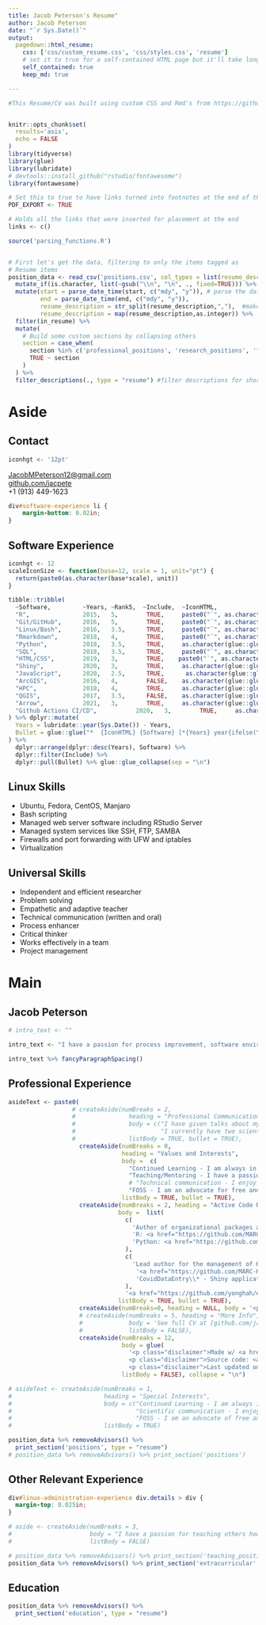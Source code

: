 ---
title: Jacob Peterson's Resume"
author: Jacob Peterson
date: "`r Sys.Date()`"
output:
  pagedown::html_resume:
    css: ['css/custom_resume.css', 'css/styles.css', 'resume']
    # set it to true for a self-contained HTML page but it'll take longer to render
    self_contained: true
    keep_md: true

---



```{r setup, include=FALSE}
#This Resume/CV was built using custom CSS and Rmd's from https://github.com/nstrayer/cv


knitr::opts_chunk$set(
  results='asis', 
  echo = FALSE
)
library(tidyverse)
library(glue)
library(lubridate)
# devtools::install_github("rstudio/fontawesome")
library(fontawesome)

# Set this to true to have links turned into footnotes at the end of the document
PDF_EXPORT <- TRUE

# Holds all the links that were inserted for placement at the end
links <- c()

source('parsing_functions.R')


# First let's get the data, filtering to only the items tagged as
# Resume items
position_data <- read_csv('positions.csv', col_types = list(resume_description = "c")) %>% 
  mutate_if(is.character, list(~gsub("\\n", "\n", ., fixed=TRUE))) %>% #the list is so that I can use normal fxn syntax formula with the purrr style fxn creator ~
  mutate(start = parse_date_time(start, c("mdy", "y")), # parse the dates correctly
         end = parse_date_time(end, c("mdy", "y")),
         resume_description = str_split(resume_description,","),  #make a list for the resume_description column (i.e. which descriptions should be included in the resume)
         resume_description = map(resume_description,as.integer)) %>%  
  filter(in_resume) %>% 
  mutate(
    # Build some custom sections by collapsing others
    section = case_when(
      section %in% c('professional_positions', 'research_positions', 'field_positions') ~ 'positions', 
      TRUE ~ section
    )
  ) %>% 
  filter_descriptions(., type = "resume") #filter descriptions for shortened resume


```


Aside
================================================================================


<!-- ![logo](homeRange.png){width=100%} -->

Contact {#contact}
--------------------------------------------------------------------------------



```{r include=FALSE}
iconhgt <- '12pt'
```

<i class="fa fa-envelope"></i> [JacobMPeterson12@gmail.com](mailto:jacobmpeterson12@gmail.com)  
<i class="fa fa-github"></i> [github.com/jacpete](https://github.com/jacpete/)  
<i class="fa fa-phone"></i> +1 (913) 449-1623


```{css} 
div#software-experience li {
    margin-bottom: 0.02in;
}

```

Software Experience {.skills}
--------------------------------------------------------------------------------

```{r, results='asis'}

iconhgt <- 12
scaleIconSize <- function(base=12, scale = 1, unit="pt") {
  return(paste0(as.character(base*scale), unit))
}

tibble::tribble(
  ~Software,         ~Years, ~Rank5,  ~Include,  ~IconHTML,
  "R",               2015,   5,        TRUE,     paste0("`", as.character(fontawesome::fa("r-project", fill = "steelblue", height = scaleIconSize(base=iconhgt))), "`{=html}"),
  "Git/GitHub",      2016,   5,        TRUE,     paste0("`", as.character(fontawesome::fa("github", fill = "black", height = scaleIconSize(base=iconhgt))), "`{=html}"),
  "Linux/Bash",      2016,   3.5,      TRUE,     paste0("`", as.character(fontawesome::fa("linux", fill = "black", height = scaleIconSize(base=iconhgt))), "`{=html}"),
  "Rmarkdown",       2018,   4,        TRUE,     paste0("`", as.character(fontawesome::fa("markdown", fill = "black", height = scaleIconSize(base=iconhgt))), "`{=html}"),
  "Python",          2018,   3.5,      TRUE,     as.character(glue::glue('<img src="https://upload.wikimedia.org/wikipedia/commons/thumb/c/c3/Python-logo-notext.svg/800px-Python-logo-notext.svg.png" alt="python" height="{scaleIconSize(base=iconhgt, scale =1.4)}" width="{scaleIconSize(base=iconhgt, scale =1.4)}" align="top">')), 
  "SQL",             2018,   3.5,      TRUE,     paste0("`", as.character(fontawesome::fa("database", fill = "black", height = scaleIconSize(base=iconhgt))), "`{=html}"),
  "HTML/CSS",        2019,   3,        TRUE,    paste0("`", as.character(fontawesome::fa("html5", fill = "black", height = scaleIconSize(base=iconhgt))), "`{=html}"),
  "Shiny",           2020,   3,        TRUE,     as.character(glue::glue('<img src="https://raw.githubusercontent.com/rstudio/hex-stickers/master/PNG/shiny.png" alt="css" height="{scaleIconSize(base=iconhgt, scale = 1.6)}" width="{scaleIconSize(base=iconhgt, scale = 1.6)}" align="top">')),
  "JavaScript",      2020,   2.5,      TRUE,      as.character(glue::glue('<img src="https://upload.wikimedia.org/wikipedia/commons/thumb/9/99/Unofficial_JavaScript_logo_2.svg/800px-Unofficial_JavaScript_logo_2.svg.png" alt="javascript" height="{scaleIconSize(base=iconhgt, scale = 1.2)}" width="{scaleIconSize(base=iconhgt, scale = 1.2)}" align="top">')),
  "ArcGIS",          2016,   4,        FALSE,    as.character(glue::glue('<img src="https://grok.lsu.edu/image/46020.png" alt="arcgis" height="{scaleIconSize(base=iconhgt)}" width="{scaleIconSize(base=iconhgt)}" align="top">')),
  "HPC",             2018,   4,        TRUE,     as.character(glue::glue('<img src="https://cpb-us-w2.wpmucdn.com/blog.smu.edu/dist/0/141/files/2020/02/OIT-Icon-HPC.svg" alt="css" height="{scaleIconSize(base=iconhgt, scale = 1.6)}" width="{scaleIconSize(base=iconhgt, scale = 1.6)}" align="top"> ')),
  "QGIS",            2017,   3.5,      FALSE,    as.character(glue::glue('<img src="https://upload.wikimedia.org/wikipedia/commons/thumb/9/91/QGIS_logo_new.svg/1024px-QGIS_logo_new.svg.png" alt="qgis" height="{scaleIconSize(base=iconhgt)}" width="{scaleIconSize(base=iconhgt)}" align="top">')),
  "Arrow",           2021,   3,        TRUE,     as.character(glue::glue('<img src="https://arrow.apache.org/docs/_static/arrow.png" alt="qgis" height="{scaleIconSize(base=iconhgt, scale = 1.5)}" width="{scaleIconSize(base=iconhgt, scale = 3)}" align="top">')),
  "Github Actions CI/CD",           2020,   3,        TRUE,     as.character(glue::glue('<img src="https://avatars.githubusercontent.com/u/44036562?s=200&v=4" alt="qgis" height="{scaleIconSize(base=iconhgt, scale = 1.6)}" width="{scaleIconSize(base=iconhgt, scale = 1.6)}" align="top">'))
) %>% dplyr::mutate(
  Years = lubridate::year(Sys.Date()) - Years,
  Bullet = glue::glue("*  {IconHTML} {Software} [*{Years} year{ifelse(Years != 1, 's', '')}*]  ")
) %>% 
  dplyr::arrange(dplyr::desc(Years), Software) %>% 
  dplyr::filter(Include) %>% 
  dplyr::pull(Bullet) %>% glue::glue_collapse(sep = "\n")

```




Linux Skills {.skills .bullet}
--------------------------------------------------------------------------------

- Ubuntu, Fedora, CentOS, Manjaro  
- Bash scripting
- Managed web server software including RStudio Server  
- Managed system services like SSH, FTP, SAMBA  
- Firewalls and port forwarding with UFW and iptables  
- Virtualization




Universal Skills {.skills .bullet}
--------------------------------------------------------------------------------

- Independent and efficient researcher
- Problem solving
- Empathetic and adaptive teacher
- Technical communication (written and oral)
- Process enhancer
- Critical thinker
- Works effectively in a team
- Project management



<!-- ```{css}  -->
<!-- div#active-code-repositories ul { -->
<!--     margin-top: 0.012in; -->
<!-- } -->
<!-- div#active-code-repositories { -->
<!--     margin-top: 2rem!important; -->
<!-- } -->
<!-- ``` -->
<!-- Active Code Repositories {.bullet} -->
<!-- -------------------------------------------------------------------------------- -->
<!-- * Author of organizational packages at Mid-America Regional Council   -->
<!--     * R: [marcR](https://github.com/MARC-KC/marcR), [marcRviz](https://github.com/MARC-KC/marcRviz), marcRspatial\*, marcRwebscraper\*, marcRpy\* -->
<!--     * Python: [marcpy](https://github.com/MARC-KC/marcpy), marcpyspatial\*   -->
<!-- * Lead author for the management of Kansas City's COVID-19 Response data pipeline. -->
<!--     * [Covid19MARCData](https://github.com/MARC-KC/Covid19MARCData) - R package to allow access to all MARC's public COVID-19 data.   -->
<!--     * CovidDataEntry\* - Shiny application for managing the entire data pipeline. -->
<!-- * [esri2sf](https://github.com/yonghah/esri2sf) Collaborator   -->

<!-- \* Private repositories but happy to discuss -->


<!-- More info {#more-info} -->
<!-- -------------------------------------------------------------------------------- -->

<!-- See full CV at [github.com/jacpete/Resume_CV/ cv_Peterson.pdf](https://github.com/jacpete/Resume_CV/raw/master/cv_Peterson.pdf) for a more complete list of positions and experience. -->


<!-- Disclaimer {#disclaimer} -->
<!-- -------------------------------------------------------------------------------- -->

<!-- Made w/ [**pagedown**](https://github.com/rstudio/pagedown). -->

<!-- Source code: [github.com/jacpete/Resume_CV](https://github.com/jacpete/Resume_CV). -->

<!-- Last updated on `r Sys.Date()`. -->


Main
================================================================================

Jacob Peterson {#title}
--------------------------------------------------------------------------------

```{r}
# intro_text <- ""

intro_text <- "I have a passion for process improvement, software environment setup, and technical communication. I am a problem solver, concerned about fixing issues at hand but adamant that solutions should be documented and processes reviewed so that past problems don't continue into the future. While my background has been much more focused in data analysis and data development, I have gained the majority of my experience while working within a variety of Linux distributions. While it hasn't been a rigid learning experience, it has been a constant one; tinkering on a Linux box is a favorite hobby of mine. I have spent countless nights researching and learning many different pieces of the Linux environment including the Linux filesystem, managing a public-facing server, and Bash scripting. While I still know there is a lot more to learn and many more problems to face, I have a proven track record of gaining novel technical skills quickly and have a strong interest in continuing to expand my Linux knowledge to scale up to working in a commercial environment."

intro_text %>% fancyParagraphSpacing()
```



Professional Experience {data-icon=suitcase}
--------------------------------------------------------------------------------

```{r}
asideText <- paste0(
                  # createAside(numBreaks = 2,
                  #               heading = "Professional Communication",
                  #               body = c("I have given talks about my graduate research at five professional conferences in the last two years",
                  #                        "I currently have two scientific articles up for peer-review in professional journals"),
                  #               listBody = TRUE, bullet = TRUE),
                    createAside(numBreaks = 0,
                                heading = "Values and Interests",
                                body =  c(
                                  "Continued Learning - I am always in pursuit of new technology, code libraries, and ideas that can simplify or increase the efficiency of my day to day tasks. If I don't know something give me a couple hours/days and I'll summarize it and teach you.",
                                  "Teaching/Mentoring - I have a passion for sharing my knowledge with others. The constant distribution and sharing of knowledge is the best tool to elevate all those around you and prevent technical debt.",
                                  # "Technical communication - I enjoy explaining complex problems, technical solutions, and new statistical methods to non-specialists. The best way to solidify the knowledge you've gained is to teach it to others.",
                                  "FOSS - I am an advocate for free and open source options that allow fully reproducible science and help others learn. This includes code, educational materials, and blogs."),
                                listBody = TRUE, bullet = TRUE),
                    createAside(numBreaks = 2, heading = "Active Code Repositories",
                               body =  list(
                                 c(
                                   'Author of organizational packages at Mid-America Regional Council',
                                   'R: <a href="https://github.com/MARC-KC/marcR">marcR</a>, <a href="https://github.com/MARC-KC/marcRviz">marcRviz</a>, marcRspatial\\*, marcRwebscraper\\*, marcRpy\\*',
                                   'Python: <a href="https://github.com/MARC-KC/marcpy">marcpy</a>, marcpyspatial\\*'
                                 ),
                                 c(
                                   'Lead author for the management of Kansas City\'s COVID-19 Response data pipeline.',
                                    '<a href="https://github.com/MARC-KC/Covid19MARCData">Covid19MARCData</a> - R package to allow access to all MARC\'s public COVID-19 data.',
                                    'CovidDataEntry\\* - Shiny application for managing the entire data pipeline.'
                                 ),
                                 '<a href="https://github.com/yonghah/esri2sf">esri2sf</a> Collaborator'),
                               listBody = TRUE, bullet = TRUE),
                    createAside(numBreaks=0, heading = NULL, body = '<p style="color: #777;font-size: 0.7rem;"><span style="font-size:1rem">&#42;</span> Private repositories but happy to discuss</p>',listBody = FALSE, bullet = FALSE),
                    # createAside(numBreaks = 5, heading = "More Info",
                    #             body = 'See full CV at [github.com/jacpete/Resume_CV/ cv_Peterson.pdf](https://github.com/jacpete/Resume_CV/raw/master/cv_Peterson.pdf) for a more complete list of positions and experience.',
                    #             listBody = FALSE),
                    createAside(numBreaks = 12, 
                                body = glue(
                                  '<p class="disclaimer">Made w/ <a href="https://github.com/rstudio/pagedown" ><strong>pagedown</strong></a>.</p>
                                  <p class="disclaimer">Source code: <a href="https://github.com/jacpete/Resume_CV">github.com/jacpete/Resume_CV</a>.</p>
                                  <p class="disclaimer">Last updated on {Sys.Date()}.</p>'), 
                                listBody = FALSE), collapse = "\n")

# asideText <- createAside(numBreaks = 1,
#                          heading = "Special Interests",
#                          body = c("Continued Learning - I am always in search of new methods, code libraries, and ideas that could increase the efficiency or statistical rigor of analysis. ",
#                                   "Scientific communication - I enjoy explaining complex problems, statistical analyses, and their results to non-specialists.",
#                                   "FOSS - I am an advocate of free and open source software solutions that are easily accessible for others to use and learn from."),
#                          listBody = TRUE)

position_data %>% removeAdvisors() %>% 
  print_section('positions', type = "resume")
# position_data %>% removeAdvisors() %>% print_section('positions')

```




Other Relevant Experience {data-icon=chalkboard-teacher .forcePageBreak}
--------------------------------------------------------------------------------

```{css}
div#linux-administration-experience div.details > div {
  margin-top: 0.025in;
}
```

```{r}
# aside <- createAside(numBreaks = 3,
#                      body = "I have a passion for teaching others how scripting and programming can make themselves more efficient at their jobs. I am also a advocate for free and open source options that allow fully reproducable science.",
#                      listBody = FALSE)

# position_data %>% removeAdvisors() %>% print_section('teaching_positions', aside = aside, asidePos = 1, type = "resume")
position_data %>% removeAdvisors() %>% print_section('extracurricular', aside = asideText, asidePos = 1, type = "resume")
```




Education {data-icon=graduation-cap data-concise=true}
--------------------------------------------------------------------------------

```{r}
position_data %>% removeAdvisors() %>% 
  print_section('education', type = "resume")
```


